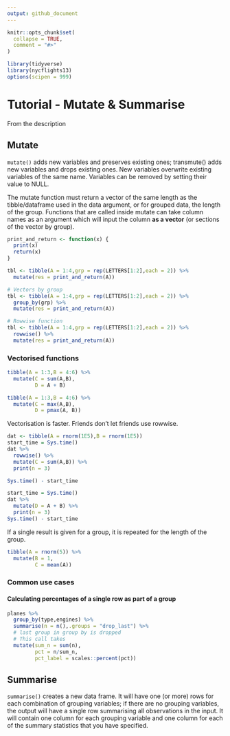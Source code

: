 ```yaml
---
output: github_document
---
```


<!-- README.md is generated from README.Rmd. Please edit that file -->

```r
knitr::opts_chunk$set(
  collapse = TRUE,
  comment = "#>"
)

library(tidyverse)
library(nycflights13)
options(scipen = 999)
```

# Tutorial - Mutate & Summarise

From the description

## Mutate

`mutate()` adds new variables and preserves existing ones; transmute() adds new variables and drops existing ones. New variables overwrite existing variables of the same name. Variables can be removed by setting their value to NULL.

The mutate function must return a vector of the same length as the tibble/dataframe used in the data argument, or for grouped data, the length of the group. Functions that are called inside mutate can take column names as an argument which will input the column **as a vector** (or sections of the vector by group).

```r
print_and_return <- function(x) {
  print(x)
  return(x)
}

tbl <- tibble(A = 1:4,grp = rep(LETTERS[1:2],each = 2)) %>% 
  mutate(res = print_and_return(A))

# Vectors by group
tbl <- tibble(A = 1:4,grp = rep(LETTERS[1:2],each = 2)) %>% 
  group_by(grp) %>% 
  mutate(res = print_and_return(A))

# Rowwise function
tbl <- tibble(A = 1:4,grp = rep(LETTERS[1:2],each = 2)) %>% 
  rowwise() %>% 
  mutate(res = print_and_return(A))
```
### Vectorised functions


```r
tibble(A = 1:3,B = 4:6) %>% 
  mutate(C = sum(A,B),
         D = A + B)

tibble(A = 1:3,B = 4:6) %>% 
  mutate(C = max(A,B),
         D = pmax(A, B))
```

Vectorisation is faster. Friends don't let friends use rowwise.

```r
dat <- tibble(A = rnorm(1E5),B = rnorm(1E5))
start_time = Sys.time()
dat %>% 
  rowwise() %>% 
  mutate(C = sum(A,B)) %>% 
  print(n = 3)

Sys.time() - start_time

start_time = Sys.time()
dat %>% 
  mutate(D = A + B) %>% 
  print(n = 3)
Sys.time() - start_time
```



If a single result is given for a group, it is repeated for the length of the group.

```r
tibble(A = rnorm(5)) %>% 
  mutate(B = 1,
         C = mean(A))
```




### Common use cases

#### Calculating percentages of a single row as part of a group

```r
planes %>% 
  group_by(type,engines) %>% 
  summarise(n = n(),.groups = "drop_last") %>% 
  # last group in group by is dropped
  # This call takes
  mutate(sum_n = sum(n),
         pct = n/sum_n,
         pct_label = scales::percent(pct))
```

## Summarise

`summarise()` creates a new data frame. It will have one (or more) rows for each combination of grouping variables; if there are no grouping variables, the output will have a single row summarising all observations in the input. It will contain one column for each grouping variable and one column for each of the summary statistics that you have specified.
